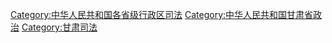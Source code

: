 [[Category:中华人民共和国各省级行政区司法|Category:中华人民共和国各省级行政区司法]]
[[Category:中华人民共和国甘肃省政治|Category:中华人民共和国甘肃省政治]]
[[Category:甘肃司法|Category:甘肃司法]]